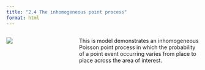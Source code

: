 ```yaml
---
title: "2.4 The inhomogeneous point process"
format: html
---
```


:::: {.columns}
::: {.column width=35%}
[![](2.4-inhomPoisson.png)](2.4-inhomPoisson.nlogo)
:::

::: {.column width=65%}
This is model demonstrates an inhomogeneous Poisson point process in which the probability of a point event occurring varies from place to place across the area of interest.
:::
::::
